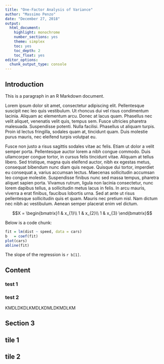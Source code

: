 ```yaml
---
title: "One-Factor Analysis of Variance"
author: "Massimo Penzo"
date: "December 27, 2018"
output:
  html_document:
    highlight: monochrome
    number_sections: yes
    theme: simplex
    toc: yes
    toc_depth: 2
    toc_float: yes
editor_options:
  chunk_output_type: console
---
```


## Introduction

This is a paragraph in an R Markdown document.

Lorem ipsum dolor sit amet, consectetur adipiscing elit. Pellentesque suscipit nec leo quis vestibulum. Ut rhoncus dui vel risus condimentum lacinia. Aliquam ac elementum arcu. Donec at lacus quam. Phasellus nec velit aliquet, venenatis velit quis, tempus sem. Fusce ultricies pharetra malesuada. Suspendisse potenti. Nulla facilisi. Phasellus ut aliquam turpis. Proin id lectus fringilla, sodales quam at, tincidunt quam. Duis molestie purus mauris, nec eleifend turpis volutpat eu.

Fusce non justo a risus sagittis sodales vitae ac felis. Etiam ut dolor a velit semper porta. Pellentesque auctor lorem a nibh congue commodo. Duis ullamcorper congue tortor, in cursus felis tincidunt vitae. Aliquam at tellus libero. Sed tristique, magna quis eleifend auctor, nibh ex egestas metus, consequat bibendum nunc diam quis neque. Quisque dui tortor, imperdiet eu consequat a, varius accumsan lectus. Maecenas sollicitudin accumsan leo congue molestie. Suspendisse finibus nunc sed massa tempus, pharetra aliquet sapien porta. Vivamus rutrum, ligula non lacinia consectetur, nunc lorem dapibus tellus, a sollicitudin metus lacus in felis. In arcu mauris, viverra a erat finibus, faucibus lobortis urna. Sed at ante ut risus pellentesque sollicitudin quis et quam. Mauris nec pretium nisl. Nam dictum nec nibh ac vestibulum. Aenean semper placerat enim vel dictum.

$$X = \begin{bmatrix}1 & x_{1}\\
1 & x_{2}\\
1 & x_{3}
\end{bmatrix}$$

Below is a code chunk:

```r
fit = lm(dist ~ speed, data = cars)
b   = coef(fit)
plot(cars)
abline(fit)
```

The slope of the regression is `r b[1]`.


## Content {.tabset}
### test 1
### test 2
KMDLDKDLKMDLKDMLDKMDLKM


## Section 3
## tile 1
## tile 2

